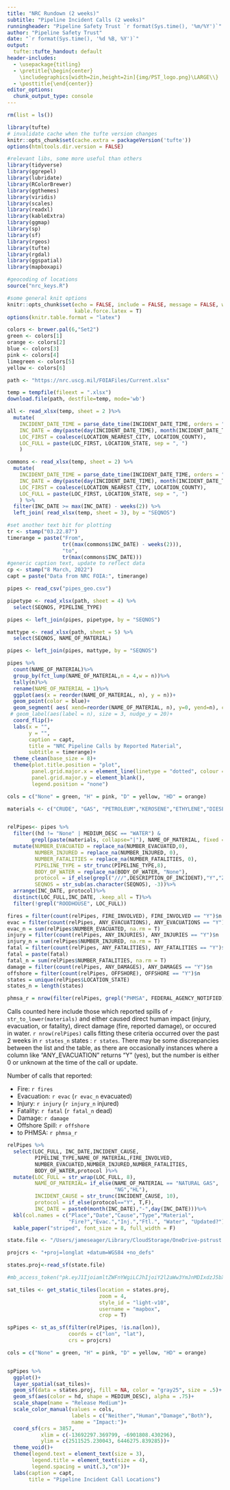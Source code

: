 ```yaml
---
title: "NRC Rundown (2 weeks)"
subtitle: "Pipeline Incident Calls (2 weeks)"
runningheader: "Pipeline Safety Trust `r format(Sys.time(), '%m/%Y')`"
author: "Pipeline Safety Trust"
date: "`r format(Sys.time(), '%d %B, %Y')`"
output: 
  tufte::tufte_handout: default
header-includes:
  - \usepackage{titling}
  - \pretitle{\begin{center}
    \includegraphics[width=2in,height=2in]{img/PST_logo.png}\LARGE\\}
  - \posttitle{\end{center}}
editor_options: 
  chunk_output_type: console
---
```


```r
rm(list = ls())
```

```r
library(tufte)
# invalidate cache when the tufte version changes
knitr::opts_chunk$set(cache.extra = packageVersion('tufte'))
options(htmltools.dir.version = FALSE)

#relevant libs, some more useful than others
library(tidyverse)
library(ggrepel)
library(lubridate)
library(RColorBrewer)
library(ggthemes)
library(viridis)
library(scales)
library(readxl)
library(kableExtra)
library(ggmap)
library(sp)
library(sf)
library(rgeos)
library(tufte)
library(rgdal)
library(ggspatial)
library(mapboxapi)

#geocoding of locations
source("nrc_keys.R")

#some general knit options
knitr::opts_chunk$set(echo = FALSE, include = FALSE, message = FALSE, warning = FALSE,
                      kable.force.latex = T)
options(knitr.table.format = "latex")
```

```r
colors <- brewer.pal(6,"Set2")
green <- colors[1]
orange <- colors[2]
blue <- colors[3]
pink <- colors[4]
limegreen <- colors[5]
yellow <- colors[6]
```

```r
path <- "https://nrc.uscg.mil/FOIAFiles/Current.xlsx"

temp = tempfile(fileext = ".xlsx")
download.file(path, destfile=temp, mode='wb')

all <- read_xlsx(temp, sheet = 2 )%>%
  mutate(
    INCIDENT_DATE_TIME = parse_date_time(INCIDENT_DATE_TIME, orders = "mdY HM"),
    INC_DATE = dmy(paste(day(INCIDENT_DATE_TIME), month(INCIDENT_DATE_TIME), year(INCIDENT_DATE_TIME), sep = "-")),
    LOC_FIRST = coalesce(LOCATION_NEAREST_CITY, LOCATION_COUNTY),
    LOC_FULL = paste(LOC_FIRST, LOCATION_STATE, sep = ", ")
    )

commons <- read_xlsx(temp, sheet = 2) %>%
  mutate(
    INCIDENT_DATE_TIME = parse_date_time(INCIDENT_DATE_TIME, orders = "mdY HM"),
    INC_DATE = dmy(paste(day(INCIDENT_DATE_TIME), month(INCIDENT_DATE_TIME), year(INCIDENT_DATE_TIME), sep = "-")),
    LOC_FIRST = coalesce(LOCATION_NEAREST_CITY, LOCATION_COUNTY),
    LOC_FULL = paste(LOC_FIRST, LOCATION_STATE, sep = ", ")
    ) %>%
  filter(INC_DATE >= max(INC_DATE) - weeks(2)) %>%
  left_join( read_xlsx(temp, sheet = 3), by = "SEQNOS")

#set another text bit for plotting
tr <- stamp("03.22.87")
timerange = paste("From", 
                  tr((max(commons$INC_DATE) - weeks(2))),
                  "to",
                  tr(max(commons$INC_DATE)))
#generic caption text, update to reflect data 
cp <- stamp("8 March, 2022")
capt = paste("Data from NRC FOIA:", timerange)
```





```r
pipes <- read_csv("pipes_geo.csv")

pipetype <- read_xlsx(path, sheet = 4) %>%
  select(SEQNOS, PIPELINE_TYPE)

pipes <- left_join(pipes, pipetype, by = "SEQNOS")

mattype <- read_xlsx(path, sheet = 5) %>%
  select(SEQNOS, NAME_OF_MATERIAL)

pipes <- left_join(pipes, mattype, by = "SEQNOS")
```



```r
pipes %>%
  count(NAME_OF_MATERIAL)%>%
  group_by(fct_lump(NAME_OF_MATERIAL,n = 4,w = n))%>%
  tally(n)%>%
  rename(NAME_OF_MATERIAL = 1)%>%
  ggplot(aes(x = reorder(NAME_OF_MATERIAL, n), y = n))+
  geom_point(color = blue)+
  geom_segment( aes( xend=reorder(NAME_OF_MATERIAL, n), y=0, yend=n), color = blue)+
 # geom_label(aes(label = n), size = 3, nudge_y = 20)+
  coord_flip()+
  labs(x = "",
       y = "",
       caption = capt,
       title = "NRC Pipeline Calls by Reported Material",
       subtitle = timerange)+
  theme_clean(base_size = 8)+
  theme(plot.title.position = "plot",
        panel.grid.major.x = element_line(linetype = "dotted", colour = "gray35"),
        panel.grid.major.y = element_blank(),
        legend.position = "none")
```


```r
cols = c("None" = green, "H" = pink, "D" = yellow, "HD" = orange)

materials <- c("CRUDE", "GAS", "PETROLEUM","KEROSENE","ETHYLENE","DIESEL")


relPipes<- pipes %>%
  filter((hd != "None" | MEDIUM_DESC == "WATER") & 
        grepl(paste(materials, collapse="|"), NAME_OF_MATERIAL, fixed = F)) %>%
  mutate(NUMBER_EVACUATED = replace_na(NUMBER_EVACUATED,0),
         NUMBER_INJURED = replace_na(NUMBER_INJURED, 0),
         NUMBER_FATALITIES = replace_na(NUMBER_FATALITIES, 0),
         PIPELINE_TYPE = str_trunc(PIPELINE_TYPE,8),
         BODY_OF_WATER = replace_na(BODY_OF_WATER, "None"),
         protocol = if_else(grepl("///",DESCRIPTION_OF_INCIDENT),"Y","Z"),
         SEQNOS = str_sub(as.character(SEQNOS), -3))%>%
  arrange(INC_DATE, protocol)%>%
  distinct(LOC_FULL,INC_DATE, .keep_all = T)%>%
  filter(!grepl("ROODHOUSE", LOC_FULL))
```


```r
fires = filter(count(relPipes, FIRE_INVOLVED), FIRE_INVOLVED == "Y")$n
evac = filter(count(relPipes, ANY_EVACUATIONS), ANY_EVACUATIONS == "Y")$n
evac_n = sum(relPipes$NUMBER_EVACUATED, na.rm = T)
injury = filter(count(relPipes, ANY_INJURIES), ANY_INJURIES == "Y")$n
injury_n = sum(relPipes$NUMBER_INJURED, na.rm = T)
fatal = filter(count(relPipes, ANY_FATALITIES), ANY_FATALITIES == "Y")$n
fatal = paste(fatal)
fatal_n = sum(relPipes$NUMBER_FATALITIES, na.rm = T)
damage = filter(count(relPipes, ANY_DAMAGES), ANY_DAMAGES == "Y")$n
offshore = filter(count(relPipes, OFFSHORE), OFFSHORE == "Y")$n
states = unique(relPipes$LOCATION_STATE)
states_n = length(states)

phmsa_r = nrow(filter(relPipes, grepl("PHMSA", FEDERAL_AGENCY_NOTIFIED)))

```

Calls counted here include those which reported spills of `r str_to_lower(materials)` and either caused direct human impact (injury, evacuation, or fatality), direct damage (fire, reported damage), or occured in water. `r nrow(relPipes)` calls fitting these criteria occurred over the past 2 weeks in `r states_n` states : `r states`. There may be some discrepancies between the list and the table, as there are occasionally instances where a column like "ANY_EVACUATION" returns "Y" (yes), but the number is either 0 or unknown at the time of the call or update.  

Number of calls that reported:  
  
* Fire: `r fires`  
* Evacuation: `r evac` (`r evac_n` evacuated)  
* Injury: `r injury` (`r injury_n` injured)  
* Fatality: `r fatal` (`r fatal_n` dead)  
* Damage: `r damage`  
* Offshore Spill: `r offshore`  
* to PHMSA: `r phmsa_r`

```r

relPipes %>%
  select(LOC_FULL, INC_DATE,INCIDENT_CAUSE,
         PIPELINE_TYPE,NAME_OF_MATERIAL,FIRE_INVOLVED,
         NUMBER_EVACUATED,NUMBER_INJURED,NUMBER_FATALITIES,
         BODY_OF_WATER,protocol )%>%
  mutate(LOC_FULL = str_wrap(LOC_FULL, 8),
         NAME_OF_MATERIAL= if_else(NAME_OF_MATERIAL == "NATURAL GAS",
                                   "NG","HL"),
         INCIDENT_CAUSE = str_trunc(INCIDENT_CAUSE, 10),
         protocol = if_else(protocol=="Y", T,F),
         INC_DATE = paste0(month(INC_DATE),"-",day(INC_DATE)))%>%
  kbl(col.names = c("Place","Date","Cause","Type","Material",
                    "Fire?","Evac.","Inj.","Ftl.", "Water", "Updated?"))%>%
  kable_paper("striped", font_size = 8, full_width = F)
```

```r
state.file <- "/Users/jameseager/Library/CloudStorage/OneDrive-pstrust.org/DataViz/GIS/Pipelines/Processing/us_states.shp"

projcrs <- "+proj=longlat +datum=WGS84 +no_defs"

states.proj<-read_sf(state.file)

#mb_access_token("pk.eyJ1IjoiamltZWFnYWgiLCJhIjoiY2l2aWw3YmJnMDIxdzJ5bXFuZDZ4bnU1YiJ9.lMwViZI1fDl75hf6XGm78g", install = T)

sat_tiles <- get_static_tiles(location = states.proj,
                              zoom = 4,
                              style_id = "light-v10",
                              username = "mapbox",
                              crop = T)

spPipes <- st_as_sf(filter(relPipes, !is.na(lon)), 
                    coords = c("lon", "lat"), 
                    crs = projcrs)

```

```r
cols = c("None" = green, "H" = pink, "D" = yellow, "HD" = orange)


spPipes %>%
  ggplot()+
  layer_spatial(sat_tiles)+
  geom_sf(data = states.proj, fill = NA, color = "gray25", size = .5)+
  geom_sf(aes(color = hd, shape = MEDIUM_DESC), alpha = .75)+
  scale_shape(name = "Release Medium")+
  scale_color_manual(values = cols,
                     labels = c("Neither","Human","Damage","Both"),
                     name = "Impact:")+
  coord_sf(crs = 3857,
           xlim = c(-13692297.369799, -6901808.430296),
           ylim = c(2511525.230043, 6446275.839285))+
  theme_void()+
  theme(legend.text = element_text(size = 3),
        legend.title = element_text(size = 4),
        legend.spacing = unit(.3,"cm"))+
  labs(caption = capt,
       title = "Pipeline Incident Call Locations")
 
```

